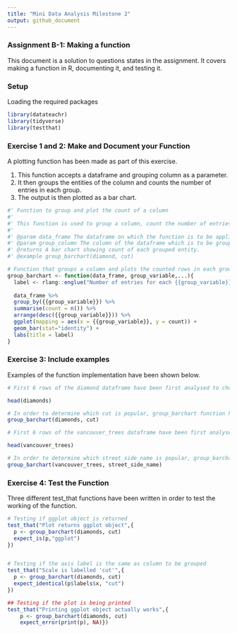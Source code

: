 ```yaml
---
title: "Mini Data Analysis Milestone 2"
output: github_document
---
```


### Assignment B-1: Making a function  

This document is a solution to questions states in the assignment. It covers making a function in R, documenting it, and testing it.  

### Setup  

Loading the required packages

```r

library(datateachr)
library(tidyverse)
library(testthat)

```


### Exercise 1 and 2: Make and Document your Function  

A plotting function has been made as part of this exercise.  

1. This function accepts a  dataframe and grouping column as a parameter.  
2. It then groups the entities of the column and counts the number of entries in each group.  
3. The output is then plotted as a bar chart.  
```r
#' Function to group and plot the count of a column
#' 
#' This function is used to group a column, count the number of entries per group and plot a bar graph.
#' 
#' @param data_frame The dataframe on which the function is to be applied.
#' @param group_column The column of the dataframe which is to be grouped.
#' @returns A bar chart showing count of each grouped entity.
#' @example group_barchart(diamond, cut)

# Function that groups a column and plots the counted rows in each group
group_barchart <- function(data_frame, group_variable,...){
  label <- rlang::englue("Number of entries for each {{group_variable}}")
  
  data_frame %>%
  group_by({{group_variable}}) %>%
  summarise(count = n()) %>%
  arrange(desc({{group_variable}})) %>%
  ggplot(mapping = aes(x = {{group_variable}}, y = count)) +
  geom_bar(stat="identity") +
  labs(title = label)
}

```


### Exercise 3: Include examples  


Examples of the function implementation have been shown below.  

```r
# First 6 rows of the diamond dataframe have been first analysed to choose the column to be grouped.

head(diamonds)
```

```r
# In order to determine which cut is popular, group_barchart function has been used to make a bar chart.
group_barchart(diamonds, cut)
```
```r
# First 6 rows of the vancouver_trees dataframe have been first analysed to choose the column to be grouped.

head(vancouver_trees)
```
```r
# In order to determine which street_side_name is popular, group_barchart function has been used to make a bar chart.   
group_barchart(vancouver_trees, street_side_name)
```

### Exercise 4: Test the Function  


Three different test_that functions have been written in order to test the working of the function.  

```r
# Testing if ggplot object is returned
test_that("Plot returns ggplot object",{
  p <- group_barchart(diamonds, cut)
  expect_is(p,"ggplot")
})


# Testing if the axis label is the same as column to be grouped
test_that("Scale is labelled 'cut'",{
  p <- group_barchart(diamonds, cut)
  expect_identical(p$labels$x, "cut")
})

## Testing if the plot is being printed
test_that("Printing ggplot object actually works",{
    p <- group_barchart(diamonds, cut)
    expect_error(print(p), NA)})
```
